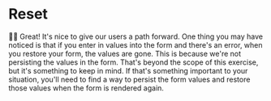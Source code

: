 # Reset

<EpicVideo url="https://www.epicreact.dev/workshops/react-fundamentals/reset/solution" />

👨‍💼 Great! It's nice to give our users a path forward. One thing you may have
noticed is that if you enter in values into the form and there's an error, when
you restore your form, the values are gone. This is because we're not
persisting the values in the form. That's beyond the scope of this exercise, but
it's something to keep in mind. If that's something important to your situation,
you'll need to find a way to persist the form values and restore those values
when the form is rendered again.
